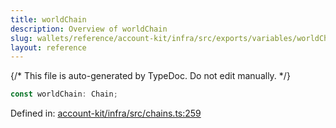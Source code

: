 ```yaml
---
title: worldChain
description: Overview of worldChain
slug: wallets/reference/account-kit/infra/src/exports/variables/worldChain
layout: reference
---
```


{/* This file is auto-generated by TypeDoc. Do not edit manually. */}

```ts
const worldChain: Chain;
```

Defined in: [account-kit/infra/src/chains.ts:259](https://github.com/alchemyplatform/aa-sdk/blob/9df5be8c23af4e472bcb503c17766b16da0ad87d/account-kit/infra/src/chains.ts#L259)
